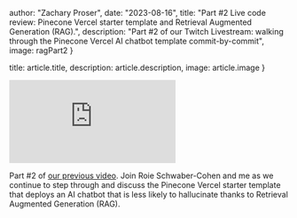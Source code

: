 

  author: "Zachary Proser",
  date: "2023-08-16",
  title: "Part #2 Live code review: Pinecone Vercel starter template and Retrieval Augmented Generation (RAG).",
  description: "Part #2 of our Twitch Livestream: walking through the Pinecone Vercel AI chatbot template commit-by-commit",
  image: ragPart2
}

  title: article.title,
  description: article.description,
  image: article.image
}


<iframe 
  class="youtube-video"
  src="https://www.youtube.com/embed/FrlG83du31Q" 
  title="YouTube video player" 
  frameborder="0" 
  allow="fullscreen;">
</iframe>

Part #2 of [our previous video](/videos/typescript-rag-twitch-part1). Join Roie Schwaber-Cohen and me as we continue to step through and discuss the Pinecone Vercel starter template that deploys an AI chatbot that is less likely to hallucinate thanks to Retrieval Augmented Generation (RAG). 

